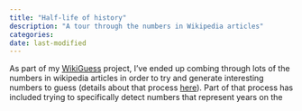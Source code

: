 ```yaml
---
title: "Half-life of history"
description: "A tour through the numbers in Wikipedia articles"
categories:
date: last-modified
---
```


As part of my [WikiGuess](https://www.wikiguess.io) project, I've ended up combing through lots of the numbers in wikipedia articles in order to try and generate interesting numbers to guess (details about that process [here](wikiguess_questions.md)). Part of that process has included trying to specifically detect numbers that represent years on the


